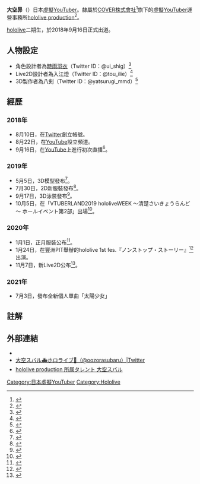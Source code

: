 {{Multiple issues|
{{Notability Unreferenced|time=2021-05-15T01:47:14+00:00}}
{{Primarysources|time=2021-05-15T01:47:14+00:00}}
{{Refimprove|time=2021-05-15T01:47:14+00:00}}
}}
{{Infobox YouTube personality
|name=大空昴
|image=File:Oozora_Subaru.png
|imagesize=300px
|birth_date=7月2日
|occupation=[[虛擬YouTuber|虛擬YouTuber]]
|Origin=[[日本|日本]]
|height=154公分
|channel_display_name=Subaru Ch. 大空スバル 
|channel_url=UCvzGlP9oQwU--Y0r9id_jnA
| pseudonym = 大空鴨、486
|years_active = 2018年9月16日－
|genre=[[遊戲|遊戲]]、[[音樂|音樂]]
|subscribers=133萬人
|subscriber_date=2022年6月21日
|views=167,831,438次
|view_date=2022年6月21日
|associated_acts=[[hololive|hololive]]
|silver_button=yes
|silver_year=2019
|gold_button=yes
|gold_year=2021
|diamond_button=no
|diamond_year=
|ruby_button=no
|ruby_year=
|stats_update=2021年7月2日
}}

'''大空昴'''（{{jpn|j=大空スバル|hg=おおぞら すばる|rm=Ōzora Subaru}}）日本[[虛擬YouTuber|虛擬YouTuber]]。隸屬於[[COVER株式會社|COVER株式會社]]<ref name="cover_official_website">{{Cite web|url=https://cover-corp.com|title=カバー株式会社|website=公式ウェブサイト|access-date=2021-09-01|archive-date=2019-07-10|archive-url=https://web.archive.org/web/20190710021321/https://cover-corp.com/|dead-url=no}}</ref>旗下的[[虛擬YouTuber|虛擬YouTuber]]運營事務所[[hololive_production|hololive production]]<ref name="hololive_member">{{Cite web|url=https://www.hololive.tv/member|title=所属タレント|website=公式ウェブサイト|access-date=2020-11-14|archive-date=2019-01-15|archive-url=https://web.archive.org/web/20190115023305/https://www.hololive.tv/member|dead-url=no}}</ref>。

[[hololive|hololive]]二期生，於2018年9月16日正式出道。

==人物設定==
*角色設計者為[[時雨羽衣|時雨羽衣]]（Twitter ID：@ui_shig）<ref>{{Cite web|title=しぐれうい🌂(@ui_shig)|url=https://twitter.com/ui_shig|website=Twitter|access-date=2020-11-15|archive-date=2021-02-24|archive-url=https://web.archive.org/web/20210224103217/https://twitter.com/ui_shig|dead-url=no}}</ref>
*Live2D設計者為入江燈（Twitter ID：@tou_ilie）<ref>{{Cite web|title=入江燈🐤(@tou_ilie)|url=https://twitter.com/tou_ilie|website=Twitter|access-date=2020-11-15|archive-date=2021-01-14|archive-url=https://web.archive.org/web/20210114011403/https://twitter.com/tou_ilie|dead-url=no}}</ref>
*3D製作者為八剣（Twitter ID：@yatsurugi_mmd）<ref>{{Cite web|title=八剣【3DCGモデラー】(@yatsurugi_mmd)|url=https://twitter.com/yatsurugi_mmd|website=Twitter|access-date=2020-11-15|archive-date=2020-11-19|archive-url=https://web.archive.org/web/20201119143705/https://twitter.com/yatsurugi_mmd|dead-url=no}}</ref>

==經歷==
===2018年===
*8月10日，在[[Twitter|Twitter]]創立帳號。
*8月22日，在[[YouTube|YouTube]]設立頻道。
*9月16日，在[[YouTube|YouTube]]上進行初次直播<ref>{{Citation|title=【初配信】ホロライブ２期生の大空スバルっス！！！【謝罪会見】|url=https://www.youtube.com/watch?v=xlc5BJn-GXo&t=27s|website=YouTube|accessdate=2020-11-15|language=ja|archive-date=2020-11-16|archive-url=https://web.archive.org/web/20201116203335/https://www.youtube.com/watch?v=xlc5BJn-GXo&t=27s|dead-url=no}}</ref>。

===2019年===
*5月5日，3D模型發布<ref>{{Citation|title=ホロライブ所属VTuber「大空スバル」3Dモデルお披露目放送実施のお知らせ|url=https://prtimes.jp/main/html/rd/p/000000063.000030268.html|website=株式会社 PR TIMES|accessdate=2020-11-15|language=ja|archive-date=2020-10-27|archive-url=https://web.archive.org/web/20201027175146/https://prtimes.jp/main/html/rd/p/000000063.000030268.html|dead-url=no}}</ref>。
*7月30日，2D新服裝發布<ref>{{Citation|title=ホロライブ所属VTuber「大空スバル」新衣装公開と記念配信のお知らせ|url=https://prtimes.jp/main/html/rd/p/000000098.000030268.html|website=株式会社 PR TIMES|accessdate=2020-11-15|language=ja|archive-date=2020-10-30|archive-url=https://web.archive.org/web/20201030202400/https://prtimes.jp/main/html/rd/p/000000098.000030268.html|dead-url=no}}</ref>。
*9月17日，3D泳裝發布<ref>{{Citation|title=ホロライブ所属VTuber「大空スバル」水着衣装公開配信のお知らせ|url=https://prtimes.jp/main/html/rd/p/000000134.000030268.html|website=株式会社 PR TIMES|accessdate=2020-11-15|language=ja|archive-date=2020-11-15|archive-url=https://web.archive.org/web/20201115172513/https://prtimes.jp/main/html/rd/p/000000134.000030268.html|dead-url=no}}</ref>。
*10月5日，在「VTUBERLAND2019 hololiveWEEK ～清楚さいきょうらんど～ ホールイベント第2部」出場<ref>{{Citation|title=10月は「よみうりランド」へGO！「VtuberLand2019 ホロライブWEEK 〜清楚さいきょうらんど〜」が10月4日（金）から開催|url=https://prtimes.jp/main/html/rd/p/000000138.000030268.html|website=株式会社PRTIMES|accessdate=2020-11-16|language=ja|archive-date=2020-10-16|archive-url=https://web.archive.org/web/20201016203613/https://prtimes.jp/main/html/rd/p/000000138.000030268.html|dead-url=no}}</ref>。

===2020年===
*1月1日，正月服裝公布<ref>{{Citation|title=しぐれうい（Twitter ID：@ui_shig）- 2020/01/01|url=https://twitter.com/ui_shig/status/1212298984737234945|website=Twitter|accessdate=2020-11-15|language=ja|archive-date=2020-01-09|archive-url=https://web.archive.org/web/20200109185646/https://twitter.com/ui_shig/status/1212298984737234945|dead-url=no}}</ref>。
*1月24日，在豐洲PIT舉辦的hololive 1st fes.『ノンストップ・ストーリー』<ref>{{Cite web|title=hololive 1st Fes. 『ノンストップ・ストーリー』@20/1/24 豊洲PIT - 超満員の豊洲PITで開催、VTuberグループホロライブ初の全体ライブ！|url=https://prtimes.jp/main/html/rd/p/000000214.000030268.html|accessdate=2020-11-15|language=ja|archive-date=2020-08-23|archive-url=https://web.archive.org/web/20200823151152/https://prtimes.jp/main/html/rd/p/000000214.000030268.html|dead-url=no}}</ref>出演。
*11月7日，新Live2D公布<ref>{{Citation|title=【#生スバル】おはようスバル特別版？！バージョン2.0大発表～～～！！！！【ホロライブ/大空スバル】|url=https://www.youtube.com/watch?v=IMy0NOlwXfQ|website=YouTube|accessdate=2020-11-15|language=ja|archive-date=2020-11-16|archive-url=https://web.archive.org/web/20201116205709/https://www.youtube.com/watch?v=IMy0NOlwXfQ|dead-url=no}}</ref>。

===2021年===
*7月3日，發布全新個人單曲「太陽少女」

==註解==
{{Reflist|2}}

==外部連結==
*{{YouTube|channel=UCvzGlP9oQwU--Y0r9id_jnA|Subaru Ch. 大空スバル}}
*[https://twitter.com/oozorasubaru 大空スバル🚑ホロライブ🌼（@oozorasubaru）|Twitter] {{Wayback|url=https://twitter.com/oozorasubaru |date=20210130075659 }}
*[https://hololive.hololivepro.com/talents/oozora-subaru/ hololive production 所属タレント 大空スバル] {{Wayback|url=https://hololive.hololivepro.com/talents/oozora-subaru/ |date=20210831231001 }}

{{hololive}}
{{虛擬YouTuber}}
[[Category:日本虛擬YouTuber|Category:日本虛擬YouTuber]]
[[Category:Hololive|Category:Hololive]]